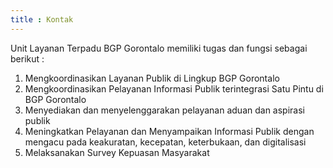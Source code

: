 ```yaml
---
title : Kontak
---
```

Unit Layanan Terpadu BGP Gorontalo memiliki tugas dan fungsi sebagai berikut :

1. Mengkoordinasikan Layanan Publik di Lingkup BGP Gorontalo
2. Mengkoordinasikan Pelayanan Informasi Publik terintegrasi Satu Pintu di BGP Gorontalo
3. Menyediakan dan menyelenggarakan pelayanan aduan dan aspirasi publik
4. Meningkatkan Pelayanan dan Menyampaikan Informasi Publik dengan mengacu pada keakuratan, kecepatan, keterbukaan, dan digitalisasi
5. Melaksanakan Survey Kepuasan Masyarakat